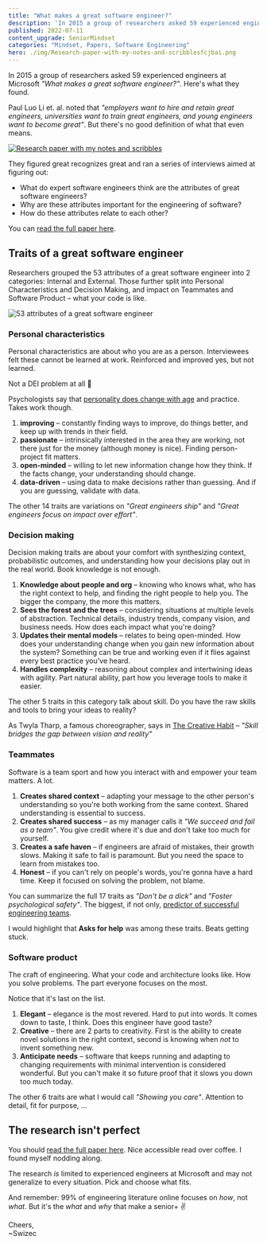 ```yaml
---
title: "What makes a great software engineer?"
description: 'In 2015 a group of researchers asked 59 experienced engineers at Microsoft "What makes a great software engineer?". Here''s what they found.'
published: 2022-07-11
content_upgrade: SeniorMindset
categories: "Mindset, Papers, Software Engineering"
hero: ./img/Research-paper-with-my-notes-and-scribblesfcjbai.png
---
```


In 2015 a group of researchers asked 59 experienced engineers at Microsoft _"What makes a great software engineer?"_. Here's what they found.

Paul Luo Li et. al. noted that _"employers want to hire and retain great engineers, universities want to train great engineers, and young engineers want to become great"_. But there's no good definition of what that even means.

[![Research paper with my notes and scribbles](./img/Research-paper-with-my-notes-and-scribblesfcjbai.png)](https://faculty.washington.edu/ajko/papers/Li2015GreatEngineers.pdf)

They figured great recognizes great and ran a series of interviews aimed at figuring out:

- What do expert software engineers think are the attributes of great software engineers?
- Why are these attributes important for the engineering of software?
- How do these attributes relate to each other?

You can [read the full paper here](https://faculty.washington.edu/ajko/papers/Li2015GreatEngineers.pdf).

## Traits of a great software engineer

Researchers grouped the 53 attributes of a great software engineer into 2 categories: Internal and External. Those further split into Personal Characteristics and Decision Making, and impact on Teammates and Software Product – what your code is like.

![53 attributes of a great software engineer](./img/53-attributes-of-a-great-software-engineerj55ff8.png)

### Personal characteristics

Personal characteristics are about who you are as a person. Interviewees felt these cannot be learned at work. Reinforced and improved yes, but not learned.

Not a DEI problem at all 🤔

Psychologists say that [personality does change with age](https://www.apa.org/monitor/julaug03/personality) and practice. Takes work though.

1.  **improving** – constantly finding ways to improve, do things better, and keep up with trends in their field.
2.  **passionate** – intrinsically interested in the area they are working, not there just for the money (although money is nice). Finding person-project fit matters.
3.  **open-minded** – willing to let new information change how they think. If the facts change, your understanding should change.
4.  **data-driven** – using data to make decisions rather than guessing. And if you are guessing, validate with data.

The other 14 traits are variations on _"Great engineers ship"_ and _"Great engineers focus on impact over effort"_.

### Decision making

Decision making traits are about your comfort with synthesizing context, probabilistic outcomes, and understanding how your decisions play out in the real world. Book knowledge is not enough.

1.  **Knowledge about people and org** – knowing who knows what, who has the right context to help, and finding the right people to help you. The bigger the company, the more this matters.
2.  **Sees the forest and the trees** – considering situations at multiple levels of abstraction. Technical details, industry trends, company vision, and business needs. How does each impact what you're doing?
3.  **Updates their mental models** – relates to being open-minded. How does your understanding change when you gain new information about the system? Something can be true and working even if it flies against every best practice you've heard.
4.  **Handles complexity** – reasoning about complex and intertwining ideas with agility. Part natural ability, part how you leverage tools to make it easier.

The other 5 traits in this category talk about skill. Do you have the raw skills and tools to bring your ideas to reality?

As Twyla Tharp, a famous choreographer, says in [The Creative Habit](https://www.simonandschuster.com/books/The-Creative-Habit/Twyla-Tharp/9780743235273) – *"Skill bridges the gap between vision and reality"*

### Teammates

Software is a team sport and how you interact with and empower your team matters. A lot.

1.  **Creates shared context** – adapting your message to the other person's understanding so you're both working from the same context. Shared understanding is essential to success.
2.  **Creates shared success** – as my manager calls it _"We succeed and fail as a team"_. You give credit where it's due and don't take too much for yourself.
3.  **Creates a safe haven** – if engineers are afraid of mistakes, their growth slows. Making it safe to fail is paramount. But you need the space to learn from mistakes too.
4.  **Honest** – if you can't rely on people's words, you're gonna have a hard time. Keep it focused on solving the problem, not blame.

You can summarize the full 17 traits as _"Don't be a dick"_ and _"Foster psychological safety"_. The biggest, if not only, [predictor of successful engineering teams](https://www.nytimes.com/2016/02/28/magazine/what-google-learned-from-its-quest-to-build-the-perfect-team.html).

I would highlight that **Asks for help** was among these traits. Beats getting stuck.

### Software product

The craft of engineering. What your code and architecture looks like. How you solve problems. The part everyone focuses on the most.

Notice that it's last on the list.

1.  **Elegant** – elegance is the most revered. Hard to put into words. It comes down to taste, I think. Does this engineer have good taste?
2.  **Creative** – there are 2 parts to creativity. First is the ability to create novel solutions in the right context, second is knowing when _not_ to invent something new.
3.  **Anticipate needs** – software that keeps running and adapting to changing requirements with minimal intervention is considered wonderful. But you can't make it so future proof that it slows you down too much today.

The other 6 traits are what I would call _"Showing you care"_. Attention to detail, fit for purpose, ...

## The research isn't perfect

You should [read the full paper here](https://faculty.washington.edu/ajko/papers/Li2015GreatEngineers.pdf). Nice accessible read over coffee. I found myself nodding along.

The research _is_ limited to experienced engineers at Microsoft and may not generalize to every situation. Pick and choose what fits.

And remember: 99% of engineering literature online focuses on _how_, not _what_. But it's the _what_ and _why_ that make a senior+ ✌️

Cheers,<br/>
~Swizec
